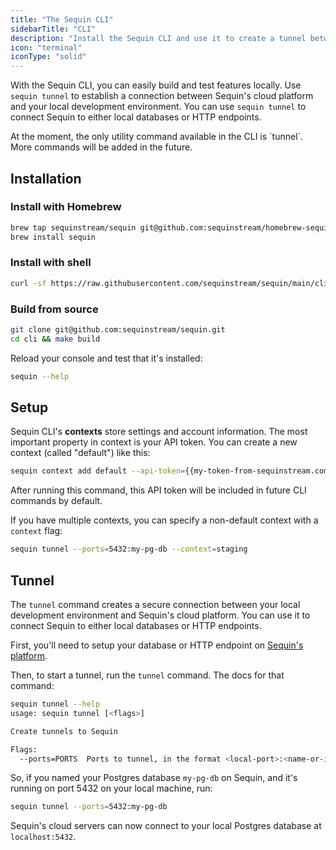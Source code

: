 ```yaml
---
title: "The Sequin CLI"
sidebarTitle: "CLI"
description: "Install the Sequin CLI and use it to create a tunnel between your local development environment and Sequin."
icon: "terminal"
iconType: "solid"
---
```


With the Sequin CLI, you can easily build and test features locally. Use `sequin tunnel` to establish a connection between Sequin's cloud platform and your local development environment. You can use `sequin tunnel` to connect Sequin to either local databases or HTTP endpoints.

<Info>
At the moment, the only utility command available in the CLI is `tunnel`. More commands will be added in the future.
</Info>

## Installation

### Install with Homebrew

```bash
brew tap sequinstream/sequin git@github.com:sequinstream/homebrew-sequin
brew install sequin
```

### Install with shell

```bash
curl -sf https://raw.githubusercontent.com/sequinstream/sequin/main/cli/installer.sh | sh
```

### Build from source

```bash
git clone git@github.com:sequinstream/sequin.git
cd cli && make build
```

Reload your console and test that it's installed:

```bash
sequin --help
```

## Setup

Sequin CLI's **contexts** store settings and account information. The most important property in context is your API token. You can create a new context (called "default") like this:

```bash
sequin context add default --api-token={{my-token-from-sequinstream.com}} --set-default
```

After running this command, this API token will be included in future CLI commands by default.

If you have multiple contexts, you can specify a non-default context with a `context` flag:

```bash
sequin tunnel --ports=5432:my-pg-db --context=staging
```

## Tunnel

The `tunnel` command creates a secure connection between your local development environment and Sequin's cloud platform. You can use it to connect Sequin to either local databases or HTTP endpoints.

First, you'll need to setup your database or HTTP endpoint on [Sequin's platform](https://sequinstream.com).

Then, to start a tunnel, run the `tunnel` command. The docs for that command:

```bash
sequin tunnel --help
usage: sequin tunnel [<flags>]

Create tunnels to Sequin

Flags:
  --ports=PORTS  Ports to tunnel, in the format <local-port>:<name-or-id>[,<local-port>:<name-or-id>]
```

So, if you named your Postgres database `my-pg-db` on Sequin, and it's running on port 5432 on your local machine, run:

```bash
sequin tunnel --ports=5432:my-pg-db
```

Sequin's cloud servers can now connect to your local Postgres database at `localhost:5432`.
